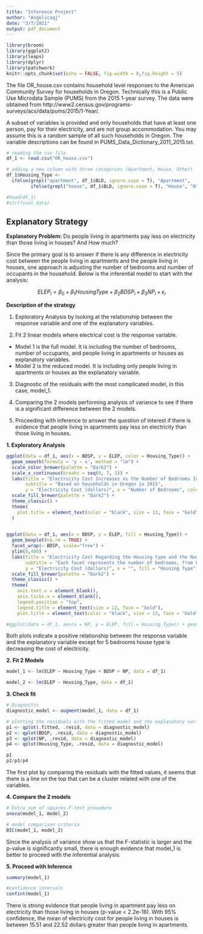 ```yaml
---
title: "Inference Project"
author: "Angelicaqj"
date: "3/7/2021"
output: pdf_document
---
```


```r
library(broom)
library(ggplot2)
library(leaps)
library(dplyr)
library(patchwork)
knitr::opts_chunk$set(echo = FALSE, fig.width = 8,fig.height = 5)
```

The file OR_house.csv contains household level responses to the American Community Survey for households in Oregon. Technically this is a Public Use Microdata Sample (PUMS) from the 2015 1-year survey. The data were obtained from http://www2.census.gov/programs-surveys/acs/data/pums/2015/1-Year/. 

A subset of variables is provided and only households that have at least one person, pay for their electricity, and are not group accommodation. You may assume this is a random sample of all such households in Oregon. The variable descriptions can be found in PUMS_Data_Dictionary_2011_2015.txt.


```r
# reading the csv file
df_1 <- read.csv("OR_house.csv")

# adding a new column with three categories (Apartment, House, Other)
df_1$Housing_Type <- 
  ifelse(grepl("apartment", df_1$BLD, ignore.case = T), "Apartment", 
         ifelse(grepl("house", df_1$BLD, ignore.case = T), "House", "Other"))

#head(df_1)
#str(final_data)
```

## Explanatory Strategy

**Explanatory Problem:** Do people living in apartments pay less on electricity than those living in houses? And How much?

Since the primary goal is to answer if there is any difference in electricity cost between the people living in apartments and the people living in houses, one approach is adjusting the number of bedrooms and number of occupants in the household. Below is the inferential model to start with the analysis:

$$ ELEP_i = \beta_0 + \beta_1{HousingType} + \beta_2{BDSP}_i + \beta_3{NP}_i + \epsilon_i $$


**Description of the strategy**

1. Exploratory Analysis by looking at the relationship between the response variable and one of the explanatory variables.

2. Fit 2 linear models where electrical cost is the response variable. 
- Model 1 is the full model. It is including the number of bedrooms, number of occupants, and people living in apartments or houses as explanatory variables. 
- Model 2 is the reduced model. It is including only people living in apartments or houses as the explanatory variable.


3. Diagnostic of the residuals with the most complicated model, in this case, model_1.


4. Comparing the 2 models performing analysis of variance to see if there is a significant difference between the 2 models.


5. Proceeding with inference to answer the question of interest if there is evidence that people living in apartments pay less on electricity than those living in houses.


**1. Exploratory Analysis**

```r

ggplot(data = df_1, aes(x = BDSP, y = ELEP, color = Housing_Type)) + 
  geom_smooth(formula = 'y ~ x', method = "lm") +
  scale_color_brewer(palette = "Dark2") +
  scale_x_continuous(breaks = seq(0, 7, 1)) +
  labs(title = "Electricity Cost Increases as the Number of Bedrooms Increases",
       subtitle = "Based on households in Oregon in 2015",
       y = "Electricity Cost (dollars)", x = "Number of Bedrooms", color = "Housing Type") +
  scale_fill_brewer(palette = "Dark2") +
  theme_classic() +
  theme(
    plot.title = element_text(color = "black", size = 13, face = "bold", hjust = 0.5)
  )
  

ggplot(data = df_1, aes(x = BDSP, y = ELEP, fill = Housing_Type)) + 
  geom_boxplot(na.rm = TRUE) + 
  facet_wrap(~ BDSP, scale="free") +
  ylim(0,400) +
  labs(title = "Electricity Cost Regarding the Housing type and the Number of Bedrooms",
       subtitle = "Each facet represents the number of bedrooms, from 0 to 7.",
       y = "Electricity Cost (dollars)", x = "", fill = "Housing Type") +
  scale_fill_brewer(palette = "Dark2") +
  theme_classic() +
  theme(
    axis.text.x = element_blank(),
    axis.ticks.x = element_blank(),
    legend.position = "top",
    legend.title = element_text(size = 12, face = "bold"),
    plot.title = element_text(color = "black", size = 13, face = "bold", hjust = 0))

#ggplot(data = df_1, aes(x = NP, y = ELEP, fill = Housing_Type)) + geom_boxplot() + facet_wrap(~NP, scale="free")
```

Both plots indicate a positive relationship between the response variable and the explanatory variable except for 5 bedrooms house type is decreasing the cost of electricity. 


**2. Fit 2 Models**

```r
model_1 <- lm(ELEP ~ Housing_Type + BDSP + NP, data = df_1)

model_2 <- lm(ELEP ~ Housing_Type, data = df_1)
```

**3. Check fit**

```r
# Diagnostic
diagnostic_model <- augment(model_1, data = df_1)

# plotting the residuals with the fitted model and the explanatory variables
p1 <- qplot(.fitted, .resid, data = diagnostic_model)
p2 <- qplot(BDSP, .resid, data = diagnostic_model)
p3 <- qplot(NP, .resid, data = diagnostic_model)
p4 <- qplot(Housing_Type, .resid, data = diagnostic_model)

p1
p2/p3/p4
```

The first plot by comparing the residuals with the fitted values, it seems that there is a line on the top that can be a cluster related with one of the variables. 


**4. Compare the 2 models**

```r
# Extra sum of squares F-test procedure
anova(model_1, model_2)

# model comparison criteria
BIC(model_1, model_2)
```

Since the analysis of variance show us that the F-statistic is larger and the p-value is significantly small, there is enough evidence that model_1 is better to proceed with the inferential analysis.


**5. Proceed with Inference**

```r
summary(model_1)

#confidence intervals
confint(model_1) 
```

There is strong evidence that people living in apartment pay less on electricity than those living in houses (p-value < 2.2e-16). With 95% confidence, the mean of electricity cost for people living in houses is between 15.51 and 22.52 dollars greater than people living in apartments. 